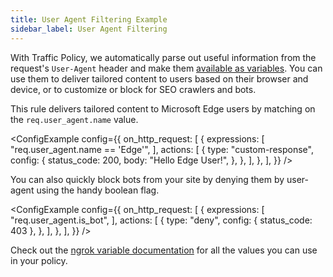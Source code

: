 ```yaml
---
title: User Agent Filtering Example
sidebar_label: User Agent Filtering
---
```



With Traffic Policy, we automatically parse out useful information from the request's `User-Agent` header and make them [available as variables](/traffic-policy/variables/req/#requser_agentname). You can use them to deliver tailored content to users based on their browser and device, or to customize or block for SEO crawlers and bots.

This rule delivers tailored content to Microsoft Edge users by matching on the `req.user_agent.name` value.

<ConfigExample
	config={{
		on_http_request: [
			{
				expressions: [
					"req.user_agent.name == 'Edge'",
				],
				actions: [
					{
						type: "custom-response",
						config: {
							status_code: 200,
							body: "Hello Edge User!",
						},
					},
				],
			},
		],
	}}
/>

You can also quickly block bots from your site by denying them by user-agent using the handy boolean flag.

<ConfigExample
	config={{
		on_http_request: [
			{
				expressions: [
					"req.user_agent.is_bot",
				],
				actions: [
					{
						type: "deny",
						config: {
							status_code: 403
						},
					},
				],
			},
		],
	}}
/>

Check out the [ngrok variable documentation](/traffic-policy/variables/req/#requser_agentname) for all the values you can use in your policy.

